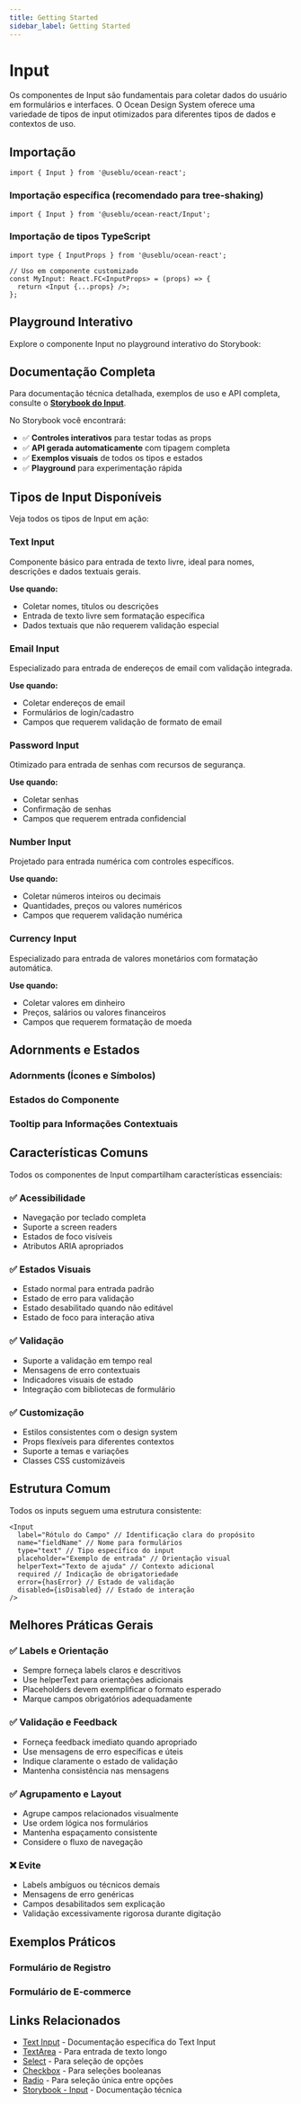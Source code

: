 ```yaml
---
title: Getting Started
sidebar_label: Getting Started
---
```



# Input

Os componentes de Input são fundamentais para coletar dados do usuário em formulários e interfaces. O Ocean Design System oferece uma variedade de tipos de input otimizados para diferentes tipos de dados e contextos de uso.

## Importação

```tsx
import { Input } from '@useblu/ocean-react';
```

### Importação específica (recomendado para tree-shaking)

```tsx
import { Input } from '@useblu/ocean-react/Input';
```

### Importação de tipos TypeScript

```tsx
import type { InputProps } from '@useblu/ocean-react';

// Uso em componente customizado
const MyInput: React.FC<InputProps> = (props) => {
  return <Input {...props} />;
};
```

## Playground Interativo

Explore o componente Input no playground interativo do Storybook:

<StorybookEmbed
  storyId="components-inputs-getting-started--usage"
  height={500}
  title="Input - Playground Interativo"
/>

## Documentação Completa

Para documentação técnica detalhada, exemplos de uso e API completa, consulte o **[Storybook do Input](https://ocean-ds.github.io/ocean-web/?path=/docs/components-inputs-getting-started--docs)**.

No Storybook você encontrará:

- ✅ **Controles interativos** para testar todas as props
- ✅ **API gerada automaticamente** com tipagem completa
- ✅ **Exemplos visuais** de todos os tipos e estados
- ✅ **Playground** para experimentação rápida

## Tipos de Input Disponíveis

Veja todos os tipos de Input em ação:

<StorybookEmbed
  storyId="components-inputs-getting-started--input-types"
  height={400}
  showToolbar={false}
  title="Input - Tipos Disponíveis"
/>

### Text Input

Componente básico para entrada de texto livre, ideal para nomes, descrições e dados textuais gerais.

**Use quando:**

- Coletar nomes, títulos ou descrições
- Entrada de texto livre sem formatação específica
- Dados textuais que não requerem validação especial

### Email Input

Especializado para entrada de endereços de email com validação integrada.

**Use quando:**

- Coletar endereços de email
- Formulários de login/cadastro
- Campos que requerem validação de formato de email

### Password Input

Otimizado para entrada de senhas com recursos de segurança.

**Use quando:**

- Coletar senhas
- Confirmação de senhas
- Campos que requerem entrada confidencial

### Number Input

Projetado para entrada numérica com controles específicos.

**Use quando:**

- Coletar números inteiros ou decimais
- Quantidades, preços ou valores numéricos
- Campos que requerem validação numérica

### Currency Input

Especializado para entrada de valores monetários com formatação automática.

**Use quando:**

- Coletar valores em dinheiro
- Preços, salários ou valores financeiros
- Campos que requerem formatação de moeda

## Adornments e Estados

### Adornments (Ícones e Símbolos)

<StorybookEmbed
  storyId="components-inputs-getting-started--adornments"
  height={300}
  showToolbar={false}
  title="Input - Adornments"
/>

### Estados do Componente

<StorybookEmbed
  storyId="components-inputs-getting-started--states"
  height={350}
  showToolbar={false}
  title="Input - Estados"
/>

### Tooltip para Informações Contextuais

<StorybookEmbed
  storyId="components-inputs-getting-started--tooltip"
  height={300}
  showToolbar={false}
  title="Input - Tooltip"
/>

## Características Comuns

Todos os componentes de Input compartilham características essenciais:

### ✅ Acessibilidade

- Navegação por teclado completa
- Suporte a screen readers
- Estados de foco visíveis
- Atributos ARIA apropriados

### ✅ Estados Visuais

- Estado normal para entrada padrão
- Estado de erro para validação
- Estado desabilitado quando não editável
- Estado de foco para interação ativa

### ✅ Validação

- Suporte a validação em tempo real
- Mensagens de erro contextuais
- Indicadores visuais de estado
- Integração com bibliotecas de formulário

### ✅ Customização

- Estilos consistentes com o design system
- Props flexíveis para diferentes contextos
- Suporte a temas e variações
- Classes CSS customizáveis

## Estrutura Comum

Todos os inputs seguem uma estrutura consistente:

```tsx
<Input
  label="Rótulo do Campo" // Identificação clara do propósito
  name="fieldName" // Nome para formulários
  type="text" // Tipo específico do input
  placeholder="Exemplo de entrada" // Orientação visual
  helperText="Texto de ajuda" // Contexto adicional
  required // Indicação de obrigatoriedade
  error={hasError} // Estado de validação
  disabled={isDisabled} // Estado de interação
/>
```

## Melhores Práticas Gerais

### ✅ Labels e Orientação

- Sempre forneça labels claros e descritivos
- Use helperText para orientações adicionais
- Placeholders devem exemplificar o formato esperado
- Marque campos obrigatórios adequadamente

### ✅ Validação e Feedback

- Forneça feedback imediato quando apropriado
- Use mensagens de erro específicas e úteis
- Indique claramente o estado de validação
- Mantenha consistência nas mensagens

### ✅ Agrupamento e Layout

- Agrupe campos relacionados visualmente
- Use ordem lógica nos formulários
- Mantenha espaçamento consistente
- Considere o fluxo de navegação

### ❌ Evite

- Labels ambíguos ou técnicos demais
- Mensagens de erro genéricas
- Campos desabilitados sem explicação
- Validação excessivamente rigorosa durante digitação

## Exemplos Práticos

### Formulário de Registro

<StorybookEmbed
  storyId="components-inputs-getting-started--registration-form"
  height={500}
  showToolbar={false}
  title="Input - Formulário de Registro"
/>

### Formulário de E-commerce

<StorybookEmbed
  storyId="components-inputs-getting-started--ecommerce-form"
  height={500}
  showToolbar={false}
  title="Input - Formulário de E-commerce"
/>

## Links Relacionados

- [Text Input](/components/inputs/text-input) - Documentação específica do Text Input
- [TextArea](/components/textarea) - Para entrada de texto longo
- [Select](/components/select) - Para seleção de opções
- [Checkbox](/components/checkbox) - Para seleções booleanas
- [Radio](/components/radio) - Para seleção única entre opções
- [Storybook - Input](https://ocean-ds.github.io/ocean-web/?path=/docs/components-inputs-getting-started--docs) - Documentação técnica
